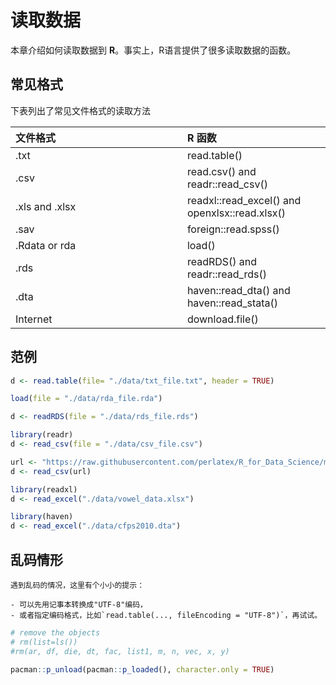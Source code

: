 # 读取数据 {#readr}

本章介绍如何读取数据到 **R**。事实上，R语言提供了很多读取数据的函数。


## 常见格式

下表列出了常见文件格式的读取方法


文件格式                       |       **R** 函数 
:---------------------------   |       :----------------------
.txt                           |       read.table()
.csv                           |       read.csv() and readr::read_csv()
.xls and .xlsx                 |       readxl::read_excel() and openxlsx::read.xlsx()
.sav                           |       foreign::read.spss()
.Rdata or rda                  |       load()
.rds                           |       readRDS() and readr::read_rds() 
.dta                           |       haven::read_dta() and haven::read_stata()
Internet                       |       download.file()



## 范例


```r
d <- read.table(file= "./data/txt_file.txt", header = TRUE)
```


```r
load(file = "./data/rda_file.rda")
```


```r
d <- readRDS(file = "./data/rds_file.rds")
```



```r
library(readr)
d <- read_csv(file = "./data/csv_file.csv") 
```



```r
url <- "https://raw.githubusercontent.com/perlatex/R_for_Data_Science/master/demo_data/wages.csv"
d <- read_csv(url)
```


```r
library(readxl)
d <- read_excel("./data/vowel_data.xlsx")
```



```r
library(haven)
d <- read_excel("./data/cfps2010.dta")
```


## 乱码情形

```block
遇到乱码的情况，这里有个小小的提示：

- 可以先用记事本转换成"UTF-8"编码，
- 或者指定编码格式，比如`read.table(..., fileEncoding = "UTF-8")`，再试试。

```

```r
# remove the objects
# rm(list=ls())
#rm(ar, df, die, dt, fac, list1, m, n, vec, x, y)
```

```r
pacman::p_unload(pacman::p_loaded(), character.only = TRUE)
```

